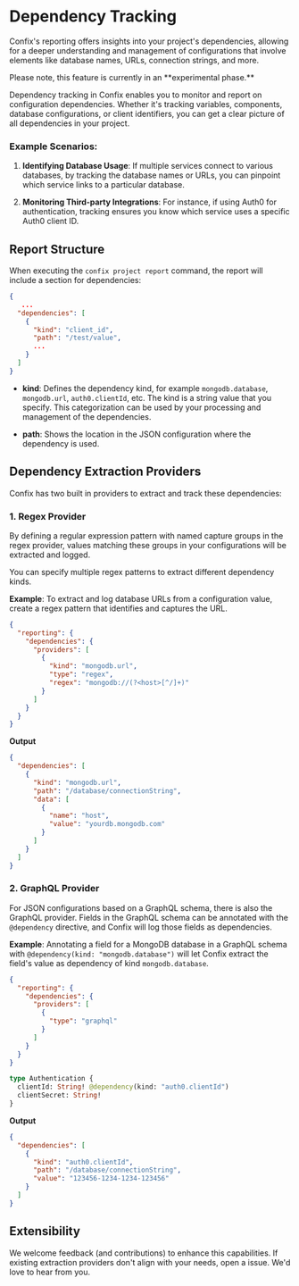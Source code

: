 
# Dependency Tracking

Confix's reporting offers insights into your project's dependencies, allowing for a deeper
understanding and management of configurations that involve elements like database names, URLs,
connection strings, and more.

<Callout type="error" emoji="️🚨">
  Please note, this feature is currently in an **experimental phase.**
</Callout>

Dependency tracking in Confix enables you to monitor and report on configuration dependencies.
Whether it's tracking variables, components, database configurations, or client
identifiers, you can get a clear picture of all dependencies in your project.

### Example Scenarios:

1. **Identifying Database Usage**: If multiple services connect to various databases, by tracking
   the database names or URLs, you can pinpoint which service links to a particular database.

2. **Monitoring Third-party Integrations**: For instance, if using Auth0 for authentication,
   tracking ensures you know which service uses a specific Auth0 client ID.

## Report Structure

When executing the `confix project report` command, the report will include a section for
dependencies:

```json filename="report.json"
{
   ...
  "dependencies": [
    {
      "kind": "client_id",
      "path": "/test/value",
      ...
    }
  ]
}
```

- **kind**: Defines the dependency kind, for example `mongodb.database`, `mongodb.url`,
  `auth0.clientId`, etc. The kind is a string value that you specify. This categorization can be
  used by your processing and management of the dependencies.

- **path**: Shows the location in the JSON configuration where the dependency is used.

## Dependency Extraction Providers

Confix has two built in providers to extract and track these dependencies:

### 1. Regex Provider

By defining a regular expression pattern with named capture groups in the regex provider, values
matching these groups in your configurations will be extracted and logged.

You can specify multiple regex patterns to extract different dependency kinds.

**Example**: To extract and log database URLs from a configuration value, create a regex pattern
that identifies and captures the URL.

```json filename=".confixrc"
{
  "reporting": {
    "dependencies": {
      "providers": [
        {
          "kind": "mongodb.url",
          "type": "regex",
          "regex": "mongodb://(?<host>[^/]+)"
        }
      ]
    }
  }
}
```

**Output**

```json filename="report.json"
{
  "dependencies": [
    {
      "kind": "mongodb.url",
      "path": "/database/connectionString",
      "data": [
        {
          "name": "host",
          "value": "yourdb.mongodb.com"
        }
      ]
    }
  ]
}
```

### 2. GraphQL Provider

For JSON configurations based on a GraphQL schema, there is also the GraphQL provider. Fields in the
GraphQL schema can be annotated with the `@dependency` directive, and Confix will log those fields
as dependencies.

**Example**: Annotating a field for a MongoDB database in a GraphQL schema with
`@dependency(kind: "mongodb.database")` will let Confix extract the field's value as dependency
of kind `mongodb.database`.

```json filename=".confixrc"
{
  "reporting": {
    "dependencies": {
      "providers": [
        {
          "type": "graphql"
        }
      ]
    }
  }
}
```

```graphql filename="/src/project/.confix/components/auth/schema.graphql"
type Authentication {
  clientId: String! @dependency(kind: "auth0.clientId")
  clientSecret: String!
}
```

**Output**

```json filename="report.json"
{
  "dependencies": [
    {
      "kind": "auth0.clientId",
      "path": "/database/connectionString",
      "value": "123456-1234-1234-123456"
    }
  ]
}
```

## Extensibility

We welcome feedback (and contributions) to enhance this capabilities. If existing extraction
providers don't align with your needs, open a issue. We'd love to hear from you.

